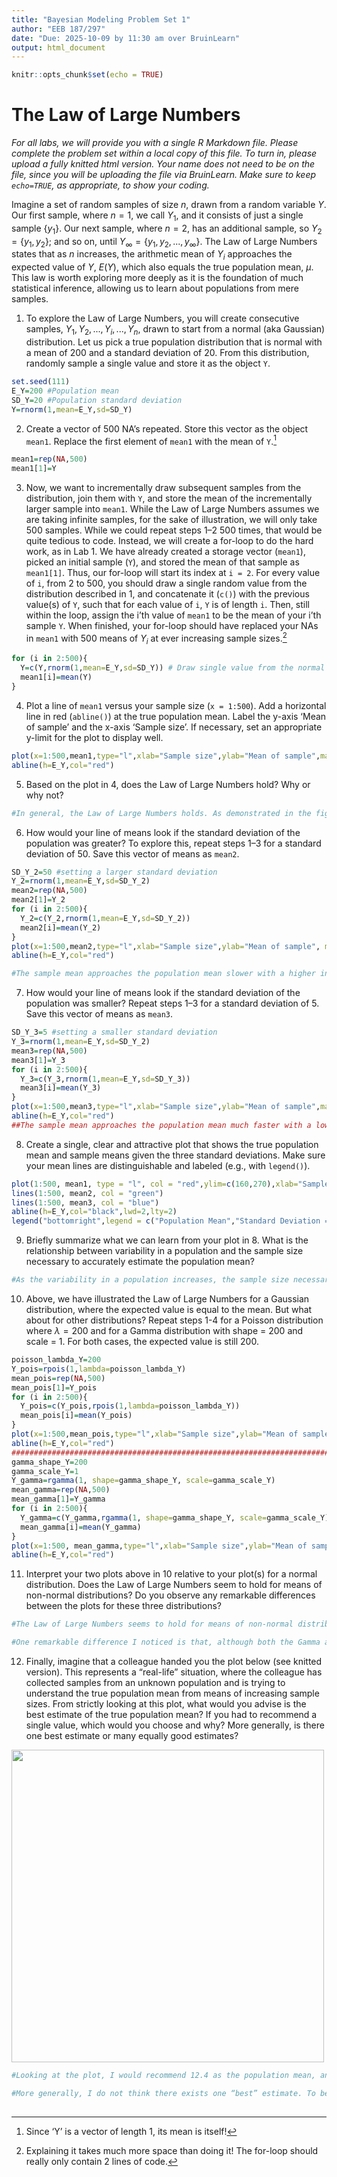```yaml
---
title: "Bayesian Modeling Problem Set 1"
author: "EEB 187/297"
date: "Due: 2025-10-09 by 11:30 am over BruinLearn"
output: html_document
---
```


```r
knitr::opts_chunk$set(echo = TRUE)
```

# The Law of Large Numbers
_For all labs, we will provide you with a single R Markdown file. Please complete the problem set within a local copy of this file. To turn in, please upload a fully knitted html version. Your name does not need to be on the file, since you will be uploading the file via BruinLearn. Make sure to keep `echo=TRUE`, as appropriate, to show your coding._ 

Imagine a set of random samples of size $n$, drawn from a random variable $Y$. Our first sample, where $n=1$, we call $Y_1$, and it consists of just a single sample $\left\{ y_1\right\}$. Our next sample, where $n = 2$, has an additional sample, so $Y_2 = \left\{y_1,y_2\right\}$; and so on, until $Y_\infty = \left\{y_1,y_2,...,y_\infty\right\}$. The Law of Large Numbers states that as $n$ increases, the arithmetic mean of $Y_i$ approaches the expected value of $Y$, $E(Y)$, which also equals the true population mean, $\mu$. This law is worth exploring more deeply as it is the foundation of much statistical inference, allowing us to learn about populations from mere samples.

1. To explore the Law of Large Numbers, you will create consecutive samples, $Y_1, Y_2,..., Y_i,...,Y_n$, drawn to start from a normal (aka Gaussian) distribution. Let us pick a true population distribution that is normal with a mean of 200 and a standard deviation of 20. From this distribution, randomly sample a single value and store it as the object `Y`.
```r
set.seed(111)
E_Y=200 #Population mean
SD_Y=20 #Population standard deviation
Y=rnorm(1,mean=E_Y,sd=SD_Y)
```
  
2. Create a vector of 500 NA’s repeated. Store this vector as the object `mean1`. Replace the first element of `mean1` with the mean of `Y`.^[Since 'Y' is a vector of length 1, its mean is itself!]
    
```r
mean1=rep(NA,500)
mean1[1]=Y
```
  
3. Now, we want to incrementally draw subsequent samples from the distribution, join them with `Y`, and store the mean of the incrementally larger sample into `mean1`. While the Law of Large Numbers assumes we are taking infinite samples, for the sake of illustration, we will only take 500 samples. While we could repeat steps 1–2 500 times, that would be quite tedious to code. Instead, we will create a for-loop to do the hard work, as in Lab 1. We have already created a storage vector (`mean1`), picked an initial sample (`Y`), and stored the mean of that sample as `mean1[1]`. Thus, our for-loop will start its index at `i = 2`. For every value of `i`, from 2 to 500, you should draw a single random value from the distribution described in 1, and concatenate it (`c()`) with the previous value(s) of `Y`, such that for each value of `i`, `Y` is of length `i`. Then, still within the loop, assign the i'th value of `mean1` to be the mean of your i'th sample `Y`. When finished, your for-loop should have replaced your NAs in `mean1` with 500 means of $Y_i$ at ever increasing sample sizes.^[Explaining it takes much more space than doing it! The for-loop should really only contain 2 lines of code.]
```r
for (i in 2:500){
  Y=c(Y,rnorm(1,mean=E_Y,sd=SD_Y)) # Draw single value from the normal distribution and concatenate with the previous values of Y
  mean1[i]=mean(Y)
}
```
  
4. Plot a line of `mean1` versus your sample size (`x = 1:500`). Add a horizontal line in red (`abline()`) at the true population mean. Label the y-axis 'Mean of sample' and the x-axis 'Sample size'. If necessary, set an appropriate y-limit for the plot to display well.
```r
plot(x=1:500,mean1,type="l",xlab="Sample size",ylab="Mean of sample",main="A Test of LLN with Normal Distribution (sd=20)")
abline(h=E_Y,col="red")
```
  
5. Based on the plot in 4, does the Law of Large Numbers hold? Why or why not?
```r
#In general, the Law of Large Numbers holds. As demonstrated in the figure plotted in 4, when sample sizes increase from 1 to 500, the black line representing the sample mean gradually approaches the true population mean represented by the red line. However, on a closer inspection, small increases in sample size do not always bring the sample mean closer to the population mean (i.e., when sample size increases from 499 to 500, the sample mean decreases from 192.9730 to 227.9164). However, this is likely due to random fluctuations in the sampling process and does not disrupt the general approach to the population mean when sample size increases from 1 to 500.
```
  
6. How would your line of means look if the standard deviation of the population was greater? To explore this, repeat steps 1–3 for a standard deviation of 50. Save this vector of means as `mean2`.
```r
SD_Y_2=50 #setting a larger standard deviation
Y_2=rnorm(1,mean=E_Y,sd=SD_Y_2)
mean2=rep(NA,500)
mean2[1]=Y_2 
for (i in 2:500){
  Y_2=c(Y_2,rnorm(1,mean=E_Y,sd=SD_Y_2))
  mean2[i]=mean(Y_2)
} 
plot(x=1:500,mean2,type="l",xlab="Sample size",ylab="Mean of sample", main="A Test of LLN with Normal Distribution (sd=50)")
abline(h=E_Y,col="red")

#The sample mean approaches the population mean slower with a higher initial fluctuation from the population mean
```
  
7. How would your line of means look if the standard deviation of the population was smaller? Repeat steps 1–3 for a standard deviation of 5. Save this vector of means as `mean3`.
```r
SD_Y_3=5 #setting a smaller standard deviation
Y_3=rnorm(1,mean=E_Y,sd=SD_Y_2)
mean3=rep(NA,500)
mean3[1]=Y_3 
for (i in 2:500){
  Y_3=c(Y_3,rnorm(1,mean=E_Y,sd=SD_Y_3))
  mean3[i]=mean(Y_3)
} 
plot(x=1:500,mean3,type="l",xlab="Sample size",ylab="Mean of sample",main="A Test of LLN with Normal Distribution (sd=5)")
abline(h=E_Y,col="red")
##The sample mean approaches the population mean much faster with a lower initial fluctuation from the population mean
```
  
8. Create a single, clear and attractive plot that shows the true population mean and sample means given the three standard deviations. Make sure your mean lines are distinguishable and labeled (e.g., with `legend()`). 
```r
plot(1:500, mean1, type = "l", col = "red",ylim=c(160,270),xlab="Sample size",ylab="Mean of sample",main="A Test of LLN with Normal Distribution with variable sd") 
lines(1:500, mean2, col = "green")
lines(1:500, mean3, col = "blue")
abline(h=E_Y,col="black",lwd=2,lty=2)
legend("bottomright",legend = c("Population Mean","Standard Deviation = 5","Standard Deviation = 20", "Standard Deviation = 50"),col = c("black", "blue", "red", "green"),lty = c(2, 1, 1, 1),lwd = 1)

```
  
9. Briefly summarize what we can learn from your plot in 8. What is the relationship between variability in a population and the sample size necessary to accurately estimate the population mean?
```r
#As the variability in a population increases, the sample size necessary to accurately estimate the population mean increase. As demonstrated in the figure in 8,with standard deviation increases from 5 to 50, the sample mean approaches close to population mean roughly at the sample sizes of 150, 450 and >500 respectively. Furthermore, as the standard deviation increases from 5 to 50, the fluctuation during the approaching process also increases.
```
 
10. Above, we have illustrated the Law of Large Numbers for a Gaussian distribution, where the expected value is equal to the mean. But what about for other distributions? Repeat steps 1-4 for a Poisson distribution where $\lambda=200$ and for a Gamma distribution with shape = 200 and scale = 1. For both cases, the expected value is still 200.
```r
poisson_lambda_Y=200 
Y_pois=rpois(1,lambda=poisson_lambda_Y)
mean_pois=rep(NA,500)
mean_pois[1]=Y_pois 
for (i in 2:500){
  Y_pois=c(Y_pois,rpois(1,lambda=poisson_lambda_Y))
  mean_pois[i]=mean(Y_pois)
} 
plot(x=1:500,mean_pois,type="l",xlab="Sample size",ylab="Mean of sample",main="A Test of LLN with Poisson Distribution")
abline(h=E_Y,col="red")
##############################################################################################
gamma_shape_Y=200 
gamma_scale_Y=1 
Y_gamma=rgamma(1, shape=gamma_shape_Y, scale=gamma_scale_Y)
mean_gamma=rep(NA,500)
mean_gamma[1]=Y_gamma 
for (i in 2:500){
  Y_gamma=c(Y_gamma,rgamma(1, shape=gamma_shape_Y, scale=gamma_scale_Y))
  mean_gamma[i]=mean(Y_gamma)
} 
plot(x=1:500, mean_gamma,type="l",xlab="Sample size",ylab="Mean of sample",main="A Test of LLN with Gamma Distribution")
abline(h=E_Y,col="red")
```
 
11. Interpret your two plots above in 10 relative to your plot(s) for a normal distribution. Does the Law of Large Numbers seem to hold for means of non-normal distributions? Do you observe any remarkable differences between the plots for these three distributions?
```r
#The Law of Large Numbers seems to hold for means of non-normal distributions as well. 

#One remarkable difference I noticed is that, although both the Gamma and Poisson distributions utilized have a relatively low variance (200) and standard deviation (14.1), the sample size required for the sample mean to come close to the population mean is larger (>450) than that of the Normal distribution, even when the Normal distribution has a standard deviation of 20 (roughly 450), which is greater than 14.1. One possible reason could be that both the Gamma and Poisson distributions are non-symmetrical. Thus, it takes more samples to average out the extreme values that occasionally occur during the sampling process. Furthermore, among all three distributions, the Poisson distribution seems to be the only one where, when sample sizes are small, the sample means are generally larger than the population mean, whereas in the other two distributions, the sample means tend to fluctuate above and below the population mean when sample sizes are small.
```
 
 12. Finally, imagine that a colleague handed you the plot below (see knitted version). This represents a "real-life" situation, where the colleague has collected samples from an unknown population and is trying to understand the true population mean from means of increasing sample sizes. From strictly looking at this plot, what would you advise is the best estimate of the true population mean? If you had to recommend a single value, which would you choose and why? More generally, is there one best estimate or many equally good estimates? 
 
<img src="https://dl.dropboxusercontent.com/scl/fi/0is078s43cw4sgvb8qios/PS1_problem12.png?rlkey=90pskp423feyhhmu79jgymi8b&" width="500"/>
 
```r
#Looking at the plot, I would recommend 12.4 as the population mean, and this is the single value I would choose. According to the plot, once the population size reaches beyond 400, the sample mean appears stable around the line at 12.4. Thus, it is the number I would recommend.

#More generally, I do not think there exists one “best” estimate. To begin with, as demonstrated in the previous plots, it is not uncommon for the sample mean, even at large sample sizes, to remain consistently above or below the population mean. Secondly, it is impossible to predict whether the sample mean would further fluctuate beyond a sample size of 500. Lastly, as shown in the previous questions and plots, even with large sample sizes, random fluctuations can still cause the sample mean to deviate from the population mean.Therefore, it would be impossible to derive a single best estimate value from the graph. Instead, there could exist many equally good estimates for the population mean.
    
```
    
 